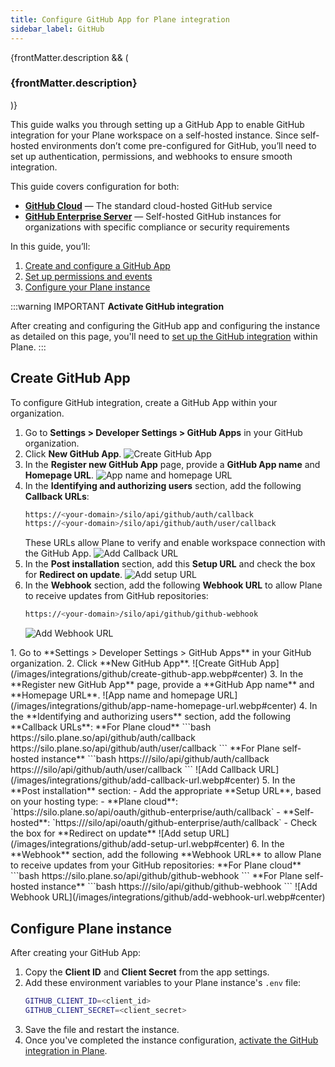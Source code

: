 ```yaml
---
title: Configure GitHub App for Plane integration
sidebar_label: GitHub
---
```



{frontMatter.description && (
   <h3 className="description">{frontMatter.description}</h3>
)}

This guide walks you through setting up a GitHub App to enable GitHub integration for
your Plane workspace on a self-hosted instance. Since self-hosted environments don’t
come pre-configured for GitHub, you’ll need to set up authentication, permissions,
and webhooks to ensure smooth integration.

This guide covers configuration for both:

- **[GitHub Cloud](/self-hosting/govern/integrations/github?edition=github-cloud#create-github-app)** — The standard cloud-hosted GitHub service
- **[GitHub Enterprise Server](/self-hosting/govern/integrations/github?edition=github-enterprise#create-github-app)** — Self-hosted GitHub instances for organizations with specific compliance or security requirements

In this guide, you’ll:

1. [Create and configure a GitHub App](/self-hosting/govern/integrations/github#create-github-app)
2. [Set up permissions and events](/self-hosting/govern/integrations/github#set-up-permissions-and-events)
3. [Configure your Plane instance](/self-hosting/govern/integrations/github#configure-plane-instance)

:::warning IMPORTANT
**Activate GitHub integration**

After creating and configuring the GitHub app and configuring the instance as
detailed on this page, you'll need to
[set up the GitHub integration](https://docs.plane.so/integrations/github) within
Plane.
:::

## Create GitHub App

To configure GitHub integration, create a GitHub App within your organization.

<Tabs queryString="edition" groupId="editions">
  <TabItem value="github-cloud" label="GitHub Cloud">

  1. Go to **Settings > Developer Settings > GitHub Apps** in your GitHub organization.
  2. Click **New GitHub App**.
     ![Create GitHub App](/images/integrations/github/create-github-app.webp#center)
  3. In the **Register new GitHub App** page, provide a **GitHub App name** and **Homepage URL**.
     ![App name and homepage URL](/images/integrations/github/app-name-homepage-url.webp#center)
  4. In the **Identifying and authorizing users** section, add the following **Callback URLs**:
     ```bash
     https://<your-domain>/silo/api/github/auth/callback
     https://<your-domain>/silo/api/github/auth/user/callback
     ```
     These URLs allow Plane to verify and enable workspace connection with the GitHub App.
     ![Add Callback URL](/images/integrations/github/add-callback-url.webp#center)
  5. In the **Post installation** section, add this **Setup URL** and check the box for **Redirect on update**.
     ![Add setup URL](/images/integrations/github/add-setup-url.webp#center)
  6. In the **Webhook** section, add the following **Webhook URL** to allow Plane to receive updates from GitHub repositories:
     ```bash
     https://<your-domain>/silo/api/github/github-webhook
     ```
     ![Add Webhook URL](/images/integrations/github/add-webhook-url.webp#center)
  </TabItem>
  <TabItem value="github-enterprise" label="GitHub Enterprise Server">
    1. Go to **Settings > Developer Settings > GitHub Apps** in your GitHub organization.
    2. Click **New GitHub App**.
       ![Create GitHub App](/images/integrations/github/create-github-app.webp#center)
    3. In the **Register new GitHub App** page, provide a **GitHub App name** and **Homepage URL**.
       ![App name and homepage URL](/images/integrations/github/app-name-homepage-url.webp#center)
    4. In the **Identifying and authorizing users** section, add the following **Callback URLs**:
       **For Plane cloud**
       ```bash
       https://silo.plane.so/api/github/auth/callback
       https://silo.plane.so/api/github/auth/user/callback
       ```
       **For Plane self-hosted instance**
       ```bash
       https://<your-domain>/silo/api/github/auth/callback
       https://<your-domain>/silo/api/github/auth/user/callback
       ```
       ![Add Callback URL](/images/integrations/github/add-callback-url.webp#center)
    5. In the **Post installation** section:
       - Add the appropriate **Setup URL**, based on your hosting type:
         - **Plane cloud**: `https://silo.plane.so/api/oauth/github-enterprise/auth/callback`
         - **Self-hosted**: `https://<your-plane-domain>/silo/api/oauth/github-enterprise/auth/callback`
       - Check the box for **Redirect on update**
       ![Add setup URL](/images/integrations/github/add-setup-url.webp#center)
    6. In the **Webhook** section, add the following **Webhook URL** to allow Plane to receive updates from your GitHub repositories:
       **For Plane cloud**
       ```bash
       https://silo.plane.so/api/github/github-webhook
       ```
       **For Plane self-hosted instance**
       ```bash
       https://<your-domain>/silo/api/github/github-webhook
       ```
       ![Add Webhook URL](/images/integrations/github/add-webhook-url.webp#center)
  </TabItem>
</Tabs>

## Configure Plane instance

After creating your GitHub App:

1. Copy the **Client ID** and **Client Secret** from the app settings.
2. Add these environment variables to your Plane instance's `.env` file:
   ```bash
   GITHUB_CLIENT_ID=<client_id>
   GITHUB_CLIENT_SECRET=<client_secret>
   ```
3. Save the file and restart the instance.
4. Once you've completed the instance configuration, [activate the GitHub integration in Plane](https://docs.plane.so/integrations/github).
